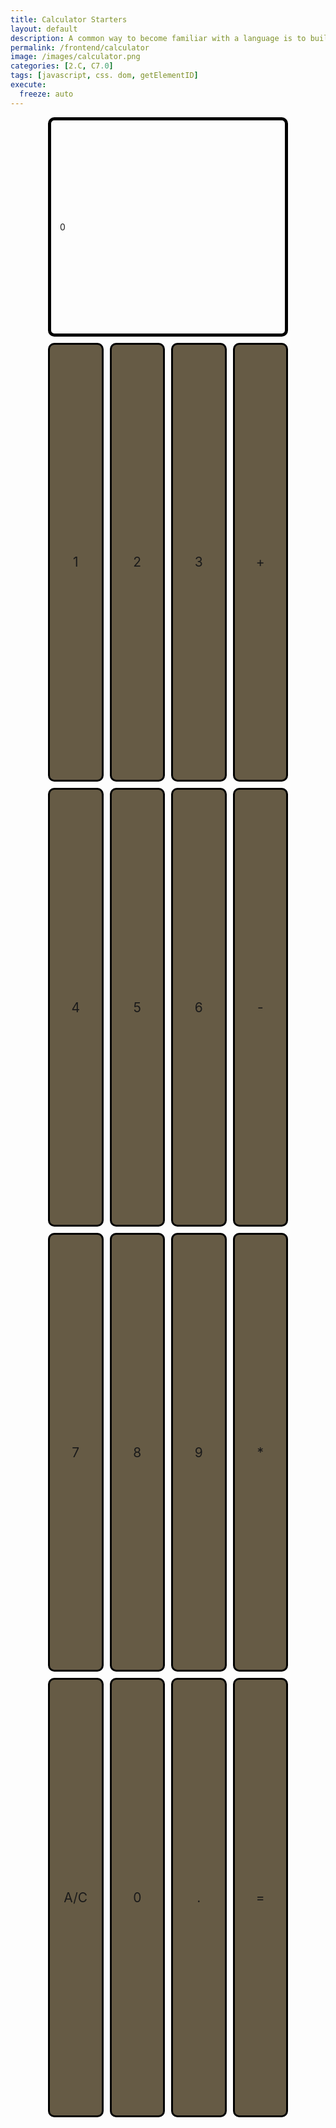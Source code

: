 ```yaml
---
title: Calculator Starters
layout: default
description: A common way to become familiar with a language is to build a calculator.  This calculator shows off button with actions.
permalink: /frontend/calculator
image: /images/calculator.png
categories: [2.C, C7.0]
tags: [javascript, css. dom, getElementID]
execute:
  freeze: auto
---
```



```{=html}

<!-- Hack 1: Test conditions on small and big numbers, report on findings -->
<!-- Hack 2: Add a common math operation that is missing from calculator -->
<!-- Hack 3: Implement 1 number operation (ie SQRT) -->

<!-- Style (CSS) implementation of the calculator. -->
<style>
/* class to create the calculator's container; uses CSS grid dsiplay to partition off buttons */
.calculator-container { 
    width: 90vw; /* this width and height is specified for mobile devices by default */
    height: 80vh;
    margin: 0 auto;

    display: grid;
    grid-template-columns: repeat(4, 1fr); /* fr is a special unit; learn more here: https://css-tricks.com/introduction-fr-css-unit/  */
    grid-template-rows: 0.5fr repeat(4, 1fr);
    gap: 10px 10px;
}

/* 
    CSS allows programmers to use media queries to change the size of classes based on the size of the device.
    This allows us to make it so that our website looks good on both mobile and desktop. If the width of the
    device is big enough, then the calculator will take up more of the screen.
*/
@media (min-width: 600px) { 
    .calculator-container {
        width: 40vw;
        height: 80vh;
    }
}

/* styling for the calculator buttons themselves */
.calculator-button {
    width: auto;
    height: auto;
    border-radius: 10px;
    background-color: #665B45;
    border: 3px solid black;
    font-size: 1.5em;

    display: flex;
    justify-content: center;
    align-items: center;

    /* grid display allows programmer to specify how much of the grid an element should take up; these buttons will take up 1 row and 1 column */
    grid-column: span 1;
    grid-row: span 1;

    /* allows for smooth transition of properties and the "animation" effect to appear on hover */
    transition: all 0.5s; 
}

/* darkens the background color on hover to create a selecting effect */
.calculator-button:hover {
    background-color: #373737;
}

/* styling for the top bar which shows the results of the calculator */
.calculator-output {
    /* note how the output instead takes up 4 columns and 1 row; essentially takes up the entirety of the first row */
    grid-column: span 4;
    grid-row: span 1;

    border-radius: 10px;
    padding: 1em;
    font-size: auto;
    border: 5px solid black;

    display: flex;
    align-items: center;
}
</style>


<!-- HTML implementation of the calculator. 
    CSS sets 4 buttons (calculator-button) to a row
    All buttons have onclick JavaScript action
    All actions result in calculator-output.innerHTML change
-->
<div class="calculator-container">
    <!--result-->
    <div class="calculator-output" id="output">0</div>
    <!--row 1-->
    <div class="calculator-button" onclick="number('1')">1</div>
    <div class="calculator-button" onclick="number('2')">2</div>
    <div class="calculator-button" onclick="number('3')">3</div>
    <div class="calculator-button" onclick="operation('+')">+</div>
    <!--row 2-->
    <div class="calculator-button" onclick="number('4')">4</div>
    <div class="calculator-button" onclick="number('5')">5</div>
    <div class="calculator-button" onclick="number('6')">6</div>
    <div class="calculator-button" onclick="operation('-')">-</div>
    <!--row 3-->
    <div class="calculator-button" onclick="number('7')">7</div>
    <div class="calculator-button" onclick="number('8')">8</div>
    <div class="calculator-button" onclick="number('9')">9</div>
    <div class="calculator-button" onclick="operation('*')">*</div>
    <!--row 4-->
    <div class="calculator-button" onclick="clearCalc()">A/C</div>
    <div class="calculator-button" onclick="number('0')">0</div>
    <div class="calculator-button" onclick="number('.')">.</div>
    <div class="calculator-button" onclick="equals()">=</div>
</div>


<!-- JavaScript (JS) implementation of the calculator. -->
<script>
// initialize important variables
let output = document.getElementById("output");
let operator = null;
let firstNumber = null;
let nextReady = true;

// Number action
function number (value) { // function to input numbers into the calculator
    if (value != ".") {
        if (nextReady == true) { // nextReady is used to tell the computer when the user is going to input a completely new number
            output.innerHTML = value;
            if (value != "0") { // if statement to ensure that there are no multiple leading zeroes
                nextReady = false;
            }
        } else {
            output.innerHTML = output.innerHTML + value; // concatenation is used to add the numbers to the end of the input
        }
    } else { // special case for adding a decimal; can't have two decimals
        if (output.innerHTML.indexOf(".") == -1) {
            output.innerHTML = output.innerHTML + value;
            nextReady = false;
        }
    }
}

// Operator action
function operation (choice) { // function to input operations into the calculator
    if (firstNumber == null) { // once the operation is chosen, the displayed number is stored into the variable firstNumber
        firstNumber = parseInt(output.innerHTML);
        nextReady = true;
        operator = choice;
        return; // exits function
    }
    // occurs if there is already a number stored in the calculator
    firstNumber = calculate(firstNumber, parseFloat(output.innerHTML)); 
    operator = choice;
    output.innerHTML = firstNumber.toString();
    nextReady = true;
}

// Calculator
function calculate (first, second) { // function to calculate the result of the equation
    let result = 0;
    switch (operator) {
        case "+":
            result = first + second;
            break;
        case "-":
            result = first - second;
            break;
        case "*":
            result = first * second;
            break;
        case "/":
            result = first / second;
            break;
        default: 
            break;
    }
    return result;
}

// Equal action
function equals () { // function used when the equals button is clicked; calculates equation and displays it
    firstNumber = calculate(firstNumber, parseFloat(output.innerHTML));
    output.innerHTML = firstNumber.toString();
    nextReady = true;
}

// A/C action
function clearCalc () { // clears calculator
    firstNumber = null;
    output.innerHTML = "0";
    nextReady = true;
}
</script>

```